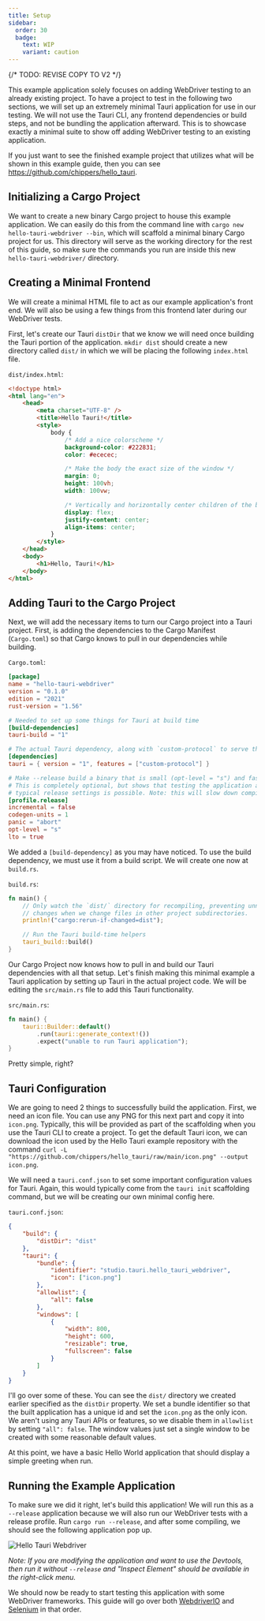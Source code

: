 ```yaml
---
title: Setup
sidebar:
  order: 30
  badge:
    text: WIP
    variant: caution
---
```


{/* TODO: REVISE COPY TO V2 */}


This example application solely focuses on adding WebDriver testing to an already existing project. To have a
project to test in the following two sections, we will set up an extremely minimal Tauri application for use in
our testing. We will not use the Tauri CLI, any frontend dependencies or build steps, and not be bundling the
application afterward. This is to showcase exactly a minimal suite to show off adding WebDriver testing to an existing
application.

If you just want to see the finished example project that utilizes what will be shown in this example guide, then you
can see https://github.com/chippers/hello_tauri.

## Initializing a Cargo Project

We want to create a new binary Cargo project to house this example application. We can easily do this from the command
line with `cargo new hello-tauri-webdriver --bin`, which will scaffold a minimal binary Cargo project for us. This
directory will serve as the working directory for the rest of this guide, so make sure the commands you run are inside
this new `hello-tauri-webdriver/` directory.

## Creating a Minimal Frontend

We will create a minimal HTML file to act as our example application's front end. We will also be using a few things
from this frontend later during our WebDriver tests.

First, let's create our Tauri `distDir` that we know we will need once building the Tauri portion of the application.
`mkdir dist` should create a new directory called `dist/` in which we will be placing the following `index.html` file.

`dist/index.html`:

```html
<!doctype html>
<html lang="en">
	<head>
		<meta charset="UTF-8" />
		<title>Hello Tauri!</title>
		<style>
			body {
				/* Add a nice colorscheme */
				background-color: #222831;
				color: #ececec;

				/* Make the body the exact size of the window */
				margin: 0;
				height: 100vh;
				width: 100vw;

				/* Vertically and horizontally center children of the body tag */
				display: flex;
				justify-content: center;
				align-items: center;
			}
		</style>
	</head>
	<body>
		<h1>Hello, Tauri!</h1>
	</body>
</html>
```

## Adding Tauri to the Cargo Project

Next, we will add the necessary items to turn our Cargo project into a Tauri project. First, is adding the dependencies
to the Cargo Manifest (`Cargo.toml`) so that Cargo knows to pull in our dependencies while building.

`Cargo.toml`:

```toml
[package]
name = "hello-tauri-webdriver"
version = "0.1.0"
edition = "2021"
rust-version = "1.56"

# Needed to set up some things for Tauri at build time
[build-dependencies]
tauri-build = "1"

# The actual Tauri dependency, along with `custom-protocol` to serve the pages.
[dependencies]
tauri = { version = "1", features = ["custom-protocol"] }

# Make --release build a binary that is small (opt-level = "s") and fast (lto = true).
# This is completely optional, but shows that testing the application as close to the
# typical release settings is possible. Note: this will slow down compilation.
[profile.release]
incremental = false
codegen-units = 1
panic = "abort"
opt-level = "s"
lto = true
```

We added a `[build-dependency]` as you may have noticed. To use the build dependency, we must use it from a build
script. We will create one now at `build.rs`.

`build.rs`:

```rust
fn main() {
    // Only watch the `dist/` directory for recompiling, preventing unnecessary
    // changes when we change files in other project subdirectories.
    println!("cargo:rerun-if-changed=dist");

    // Run the Tauri build-time helpers
    tauri_build::build()
}
```

Our Cargo Project now knows how to pull in and build our Tauri dependencies with all that setup. Let's finish making
this minimal example a Tauri application by setting up Tauri in the actual project code. We will be editing
the `src/main.rs`
file to add this Tauri functionality.

`src/main.rs`:

```rust
fn main() {
    tauri::Builder::default()
        .run(tauri::generate_context!())
        .expect("unable to run Tauri application");
}
```

Pretty simple, right?

## Tauri Configuration

We are going to need 2 things to successfully build the application. First, we need an icon file. You can use any PNG
for this next part and copy it into `icon.png`. Typically, this will be provided as part of the scaffolding when you use
the Tauri CLI to create a project. To get the default Tauri icon, we can download the icon used by the Hello Tauri
example repository with the
command `curl -L "https://github.com/chippers/hello_tauri/raw/main/icon.png" --output icon.png`.

We will need a `tauri.conf.json` to set some important configuration values for Tauri. Again,
this would typically come from the `tauri init` scaffolding command, but we will be creating our own minimal config
here.

`tauri.conf.json`:

```json
{
	"build": {
		"distDir": "dist"
	},
	"tauri": {
		"bundle": {
			"identifier": "studio.tauri.hello_tauri_webdriver",
			"icon": ["icon.png"]
		},
		"allowlist": {
			"all": false
		},
		"windows": [
			{
				"width": 800,
				"height": 600,
				"resizable": true,
				"fullscreen": false
			}
		]
	}
}
```

I'll go over some of these. You can see the `dist/` directory we created earlier specified as the `distDir` property. We
set a bundle identifier so that the built application has a unique id and set the `icon.png` as the only
icon. We aren't using any Tauri APIs or features, so we disable them in `allowlist` by setting `"all": false`.
The window values just set a single window to be created with some reasonable default values.

At this point, we have a basic Hello World application that should display a simple greeting when run.

## Running the Example Application

To make sure we did it right, let's build this application! We will run this as a `--release` application because we
will also run our WebDriver tests with a release profile. Run `cargo run --release`, and after some compiling, we should
see the following application pop up.

<div style={{ textAlign: 'center' }}>
	<Image src={HelloTauriWebdriver} alt="Hello Tauri Webdriver" />
</div>

_Note: If you are modifying the application and want to use the Devtools, then run it without `--release` and "Inspect
Element" should be available in the right-click menu._

We should now be ready to start testing this application with some WebDriver frameworks. This guide will go over both
[WebdriverIO](/develop/tests/webdriver/example/webdriverio) and [Selenium](/develop/tests/webdriver/example/selenium) in that order.
